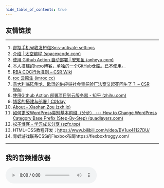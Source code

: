 ```yaml
---
hide_table_of_contents: true
---
```


## 友情链接

---

1. [虚拟手机号收发短信Sms-activate settings](https://sms-activate.io/en/profile)
2. [介绍 | 太空编程 (spacexcode.com)](https://spacexcode.com/docs/snippet/intro)
3. [使用 Github Action 自动部署 | 安知鱼 (anheyu.com)](https://blog.anheyu.com/posts/asdx.html)
4. [本人搭建的hexo博客，单独的一个GitHub仓库。已不使用。](https://frankelinli.github.io/hexoBlog/)
5. [RBA COC行为准则 – CSR Wiki](https://csrwiki.com/rba/coc/)
6. [roc 云原生 (imroc.cc)](https://imroc.cc/)
7. [意大利临阵倒戈，欧盟的供应链社会责任验厂法案又起死回生了？ – CSR Wiki](https://csrwiki.com/eu-supply-chain-audit-law-come-back/)
8. [使用Github Action 部署项目到云服务器 - 知乎 (zhihu.com)](https://zhuanlan.zhihu.com/p/107545396)
9. [博客的搭建与部署 | C01day](https://www.c01day.com/post/2021/08/08/博客的搭建与部署/)
10. [About - Xiaohan Zou (zxh.io)](https://zxh.io/)
11. [如何更改WordPress类别基本前缀（分步） --- How to Change WordPress Category Base Prefix (Step-By-Step) (quadlayers.com)](https://quadlayers.com/change-the-wordpress-category-base-prefix/)
12. [松子博客 - 学习成长分享 (szfx.top)](https://blog.szfx.top/)
13. HTML+CSS教程开发；https://www.bilibili.com/video/BV1ux41127DU/
14. 青蛙游戏联系CSS的Flexbox布局https://flexboxfroggy.com/


---

## 我的音频播放器

<audio controls src="https://spacexcode.oss-cn-hangzhou.aliyuncs.com/mp3/那女孩对我说.mp3" />



